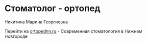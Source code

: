 # Стоматолог - ортопед 
Никитина Марина Георгиевна

Перейти на [ortopednn.ru](https://ortopednn.ru) - Современная стоматология в Нижнем Новгороде
